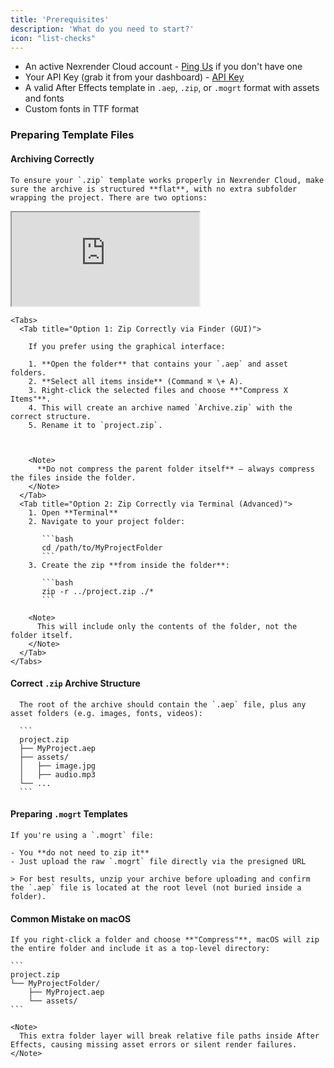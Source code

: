 ```yaml
---
title: 'Prerequisites'
description: 'What do you need to start?'
icon: "list-checks"
---
```


- An active Nexrender Cloud account - [Ping Us](https://www.nexrender.com/contact) if you don't have one
- Your API Key (grab it from your dashboard) - [API Key](https://app.nexrender.com/team/settings)
- A valid After Effects template in `.aep`, `.zip`, or `.mogrt` format with assets and fonts
- Custom fonts in TTF format


### Preparing Template Files

#### Archiving Correctly
    To ensure your `.zip` template works properly in Nexrender Cloud, make sure the archive is structured **flat**, with no extra subfolder wrapping the project. There are two options:

<iframe src="https://www.tella.tv/video/archiving-on-mac-os-9880"> </iframe>

    <Tabs>
      <Tab title="Option 1: Zip Correctly via Finder (GUI)">
      
        If you prefer using the graphical interface:

        1. **Open the folder** that contains your `.aep` and asset folders.
        2. **Select all items inside** (Command ⌘ \+ A).
        3. Right-click the selected files and choose **"Compress X Items"**.
        4. This will create an archive named `Archive.zip` with the correct structure.
        5. Rename it to `project.zip`.



        <Note>
          **Do not compress the parent folder itself** — always compress the files inside the folder.
        </Note>
      </Tab>
      <Tab title="Option 2: Zip Correctly via Terminal (Advanced)">
        1. Open **Terminal**
        2. Navigate to your project folder:

           ```bash
           cd /path/to/MyProjectFolder
           ```
        3. Create the zip **from inside the folder**:

           ```bash
           zip -r ../project.zip ./*
           ```

        <Note>
          This will include only the contents of the folder, not the folder itself.
        </Note>
      </Tab>
    </Tabs>
    
  #### Correct `.zip` Archive Structure
      The root of the archive should contain the `.aep` file, plus any asset folders (e.g. images, fonts, videos):

      ```
      project.zip
      ├── MyProject.aep
      ├── assets/
      │   ├── image.jpg
      │   ├── audio.mp3
      └── ...
      ```


  #### Preparing `.mogrt` Templates
    If you're using a `.mogrt` file:

    - You **do not need to zip it**
    - Just upload the raw `.mogrt` file directly via the presigned URL

    > For best results, unzip your archive before uploading and confirm the `.aep` file is located at the root level (not buried inside a folder).

  #### Common Mistake on macOS
    If you right-click a folder and choose **"Compress"**, macOS will zip the entire folder and include it as a top-level directory:

    ```
    project.zip
    └── MyProjectFolder/
        ├── MyProject.aep
        └── assets/
    ```

    <Note>
      This extra folder layer will break relative file paths inside After Effects, causing missing asset errors or silent render failures.
    </Note>

